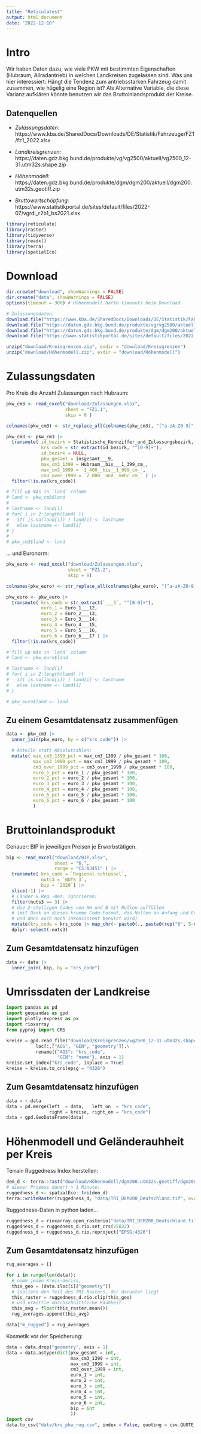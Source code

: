 ```yaml
---
title: "Reticulatest"
output: html_document
date: "2022-12-10"
---
```



# Intro

Wir haben Daten dazu, wie viele PKW mit bestimmten Eigenschaften (Hubraum, Allradantrieb) in welchen Landkreisen zugelassen sind.
Was uns hier interessiert: Hängt die Tendenz zum antriebsstarken Fahrzeug damit zusammen, wie hügelig eine Region ist?
Als Alternative Variable, die diese Varianz aufklären könnte benutzen wir das Bruttoinlandsprodukt der Kreise.

## Datenquellen

- *Zulassungsdaten:*
  https://www.kba.de/SharedDocs/Downloads/DE/Statistik/Fahrzeuge/FZ1/fz1_2022.xlsx

- *Landkreisgrenzen:*
  https://daten.gdz.bkg.bund.de/produkte/vg/vg2500/aktuell/vg2500_12-31.utm32s.shape.zip

- *Höhenmodell:*
  https://daten.gdz.bkg.bund.de/produkte/dgm/dgm200/aktuell/dgm200.utm32s.geotiff.zip

- *Bruttowertschöpfung:*
  https://www.statistikportal.de/sites/default/files/2022-07/vgrdl_r2b1_bs2021.xlsx


```r
library(reticulate)
library(raster)
library(tidyverse)
library(readxl)
library(terra)
library(spatialEco)
```


# Download

```r
dir.create("download", showWarnings = FALSE)
dir.create("data", showWarnings = FALSE)
options(timeout = 300) # Höhenmodell hatte timeouts beim Download

# Zulassungsdaten:
download.file("https://www.kba.de/SharedDocs/Downloads/DE/Statistik/Fahrzeuge/FZ1/fz1_2022.xlsx?__blob=publicationFile&v=5", destfile = "download/Zulassungen.xlsx")
download.file("https://daten.gdz.bkg.bund.de/produkte/vg/vg2500/aktuell/vg2500_12-31.utm32s.shape.zip", destfile = "download/Kreisgrenzen.zip")
download.file("https://daten.gdz.bkg.bund.de/produkte/dgm/dgm200/aktuell/dgm200.utm32s.geotiff.zip", destfile = "download/Höhenmodell.zip")
download.file("https://www.statistikportal.de/sites/default/files/2022-07/vgrdl_r2b1_bs2021.xlsx", destfile = "download/BIP.xlsx")

unzip("download/Kreisgrenzen.zip", exdir = "download/Kreisgrenzen")
unzip("download/Höhenmodell.zip", exdir = "download/Höhenmodell")
```





# Zulassungsdaten

Pro Kreis die Anzahl Zulassungen nach Hubraum:

```r
pkw_cm3 <- read_excel("download/Zulassungen.xlsx",
                      sheet = "FZ1.1",
                      skip = 8 )

colnames(pkw_cm3) <- str_replace_all(colnames(pkw_cm3), "[^a-zA-Z0-9]", "_")

pkw_cm3 <- pkw_cm3 |> 
  transmute( id_bezirk = Statistische_Kennziffer_und_Zulassungsbezirk,
             krs_code = str_extract(id_bezirk, "^[0-9]+"),
             id_bezirk = NULL,
             pkw_gesamt = insgesamt___9,
             max_cm3_1399 = Hubraum__bis___1_399_cm_,
             max_cm3_1999 = `1_400__bis__1_999_cm_`,
             cm3_over_1999 = `2_000__und__mehr_cm_` ) |> 
  filter(!is.na(krs_code))

# fill up NAs in `land` column
# land <- pkw_cm3$land
# 
# lastname <- land[1]
# for( i in 2:length(land) ){
#   if( is.na(land[i]) ) land[i] <- lastname
#   else lastname <- land[i]
# }
# 
# pkw_cm3$land <- land
```



... und Euronorm:

```r
pkw_euro <- read_excel("download/Zulassungen.xlsx",
                       sheet = "FZ1.2",
                       skip = 8)

colnames(pkw_euro) <- str_replace_all(colnames(pkw_euro), "[^a-zA-Z0-9]", "_")

pkw_euro <- pkw_euro |> 
  transmute( krs_code = str_extract(`___3`, "^[0-9]+"),
             euro_1 = Euro_1___12,
             euro_2 = Euro_2___13,
             euro_3 = Euro_3___14,
             euro_4 = Euro_4___15,
             euro_5 = Euro_5___16,
             euro_6 = Euro_6___17 ) |> 
  filter(!is.na(krs_code))

# fill up NAs in `land` column
# land <- pkw_euro$land

# lastname <- land[1]
# for( i in 2:length(land) ){
#   if( is.na(land[i]) ) land[i] <- lastname
#   else lastname <- land[i]
# }

# pkw_euro$land <- land
```



## Zu einem Gesamtdatensatz zusammenfügen

```r
data <- pkw_cm3 |> 
  inner_join(pkw_euro, by = c("krs_code")) |> 

  # Anteile statt Absolutzahlen:
  mutate( max_cm3_1399_pct = max_cm3_1399 / pkw_gesamt * 100,
          max_cm3_1999_pct = max_cm3_1999 / pkw_gesamt * 100,
          cm3_over_1999_pct = cm3_over_1999 / pkw_gesamt * 100,
          euro_1_pct = euro_1 / pkw_gesamt * 100,
          euro_2_pct = euro_2 / pkw_gesamt * 100,
          euro_3_pct = euro_3 / pkw_gesamt * 100,
          euro_4_pct = euro_4 / pkw_gesamt * 100,
          euro_5_pct = euro_5 / pkw_gesamt * 100,
          euro_6_pct = euro_6 / pkw_gesamt * 100
          )
```



# Bruttoinlandsprodukt

Genauer: BIP in jeweiligen Preisen je Erwerbstätigen.

```r
bip <- read_excel("download/BIP.xlsx",
                  sheet = "6.",
                  range = "C5:AJ451" ) |>
  transmute( krs_code = `Regional-schlüssel`,
             nuts3 = `NUTS 3`,
             bip = `2020`) |> 
  slice(-1) |> 
  # Länder & Reg.-Bez. ignorieren:
  filter(nuts3 == 3) |> 
  # die 2-stelligen Codes von HH und B mit Nullen auffüllen
  # (mit Dank an dieses krumme Code-Format, das Nullen an Anfang und Ende erlaubt
  # und dann auch noch inkonsistent benutzt wird)
  mutate(krs_code = krs_code |> map_chr(~ paste0(., paste0(rep("0", 5-nchar(.)), collapse = "")))) |> 
  dplyr::select(-nuts3)
```

## Zum Gesamtdatensatz hinzufügen

```r
data <- data |> 
  inner_join( bip, by = "krs_code")
```





# Umrissdaten der Landkreise

```python
import pandas as pd
import geopandas as gpd
import plotly.express as px
import rioxarray
from pyproj import CRS
```

```python
kreise = gpd.read_file("download/Kreisgrenzen/vg2500_12-31.utm32s.shape/vg2500/VG2500_KRS.shp").\
           loc[:,["AGS", "GEN", "geometry"]].\
           rename({"AGS": "krs_code",
                   "GEN": "name"}, axis = 1)
kreise.set_index("krs_code", inplace = True)
kreise = kreise.to_crs(epsg = "4326")
```



## Zum Gesamtdatensatz hinzufügen

```python
data = r.data
data = pd.merge(left  = data,   left_on  = "krs_code",
                right = kreise, right_on = "krs_code")
data = gpd.GeoDataFrame(data)
```



# Höhenmodell und Geländerauhheit per Kreis


Terrain Ruggedness Index herstellen:

```r
dem_d <- terra::rast("download/Höhenmodell/dgm200.utm32s.geotiff/dgm200/dgm200_utm32s.tif")
# dieser Prozess dauert > 1 Minute:
ruggedness_d <- spatialEco::tri(dem_d)
terra::writeRaster(ruggedness_d, "data/TRI_DEM200_Deutschland.tif", overwrite = TRUE)
```

Ruggedness-Daten in python laden... 

```python
ruggedness_d = rioxarray.open_rasterio("data/TRI_DEM200_Deutschland.tif")
ruggedness_d = ruggedness_d.rio.set_crs(25832)
ruggedness_d = ruggedness_d.rio.reproject("EPSG:4326")
```

## Zum Gesamtdatensatz hinzufügen

```python
rug_averages = []

for i in range(len(data)):
  # nimm jeden Kreis-Umriss,
  this_geo = [data.iloc[i]["geometry"]]
  # isoliere den Teil des TRI-Rasters, der darunter liegt
  this_raster = ruggedness_d.rio.clip(this_geo)
  # und ermittle durchschnittliche Rauhheit
  this_avg = float(this_raster.mean())
  rug_averages.append(this_avg)

data["m_rugged"] = rug_averages
```

Kosmetik vor der Speicherung:

```python
data = data.drop("geometry", axis = 1)
data = data.astype(dict(pkw_gesamt = int,
                        max_cm3_1399 = int,
                        max_cm3_1999 = int,
                        cm3_over_1999 = int,
                        euro_1 = int,
                        euro_2 = int,
                        euro_3 = int,
                        euro_4 = int,
                        euro_5 = int,
                        euro_6 = int,
                        bip = int
                        ))
import csv
data.to_csv("data/krs_pkw_rug.csv", index = False, quoting = csv.QUOTE_NONNUMERIC)
```

